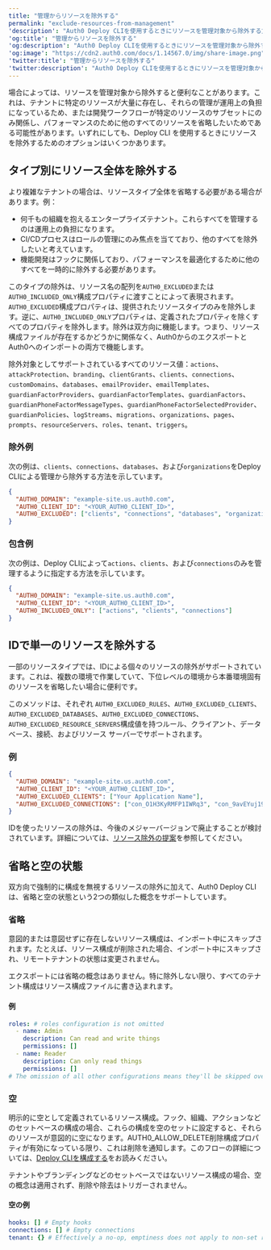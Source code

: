 ---
title: "管理からリソースを除外する"
permalink: "exclude-resources-from-management"
'description': "Auth0 Deploy CLIを使用するときにリソースを管理対象から除外する方法を説明します。"
'og:title': "管理からリソースを除外する"
'og:description': "Auth0 Deploy CLIを使用するときにリソースを管理対象から除外する方法を説明します。"
'og:image': "https://cdn2.auth0.com/docs/1.14567.0/img/share-image.png"
'twitter:title': "管理からリソースを除外する"
'twitter:description': "Auth0 Deploy CLIを使用するときにリソースを管理対象から除外する方法を説明します。"
---

場合によっては、リソースを管理対象から除外すると便利なことがあります。これは、テナントに特定のリソースが大量に存在し、それらの管理が運用上の負担になっているため、または開発ワークフローが特定のリソースのサブセットにのみ関係し、パフォーマンスのために他のすべてのリソースを省略したいためである可能性があります。いずれにしても、Deploy CLI を使用するときにリソースを除外するためのオプションはいくつかあります。

## タイプ別にリソース全体を除外する

より複雑なテナントの場合は、リソースタイプ全体を省略する必要がある場合があります。例：

* 何千もの組織を抱えるエンタープライズテナント。これらすべてを管理するのは運用上の負担になります。
* CI/CDプロセスはロールの管理にのみ焦点を当てており、他のすべてを除外したいと考えています。
* 機能開発はフックに関係しており、パフォーマンスを最適化するために他のすべてを一時的に除外する必要があります。

このタイプの除外は、リソース名の配列を`AUTH0_EXCLUDED`または `AUTH0_INCLUDED_ONLY`構成プロパティに渡すことによって表現されます。`AUTH0_EXCLUDED`構成プロパティは、提供されたリソースタイプのみを除外します。逆に、`AUTH0_INCLUDED_ONLY`プロパティは、定義されたプロパティを除くすべてのプロパティを除外します。除外は双方向に機能します。つまり、リソース構成ファイルが存在するかどうかに関係なく、Auth0からのエクスポートと Auth0へのインポートの両方で機能します。

除外対象としてサポートされているすべてのリソース値：`actions`、`attackProtection`、`branding`、`clientGrants`、`clients`、`connections`、`customDomains`、`databases`、`emailProvider`、`emailTemplates`、`guardianFactorProviders`、`guardianFactorTemplates`、`guardianFactors`、`guardianPhoneFactorMessageTypes`、`guardianPhoneFactorSelectedProvider`、`guardianPolicies`、`logStreams`、`migrations`、`organizations`、`pages`、`prompts`、`resourceServers`、`roles`、`tenant`、`triggers`。

### 除外例

次の例は、`clients`、`connections`、`databases`、および`organizations`をDeploy CLIによる管理から除外する方法を示しています。

```json lines
{
  "AUTH0_DOMAIN": "example-site.us.auth0.com",
  "AUTH0_CLIENT_ID": "<YOUR_AUTH0_CLIENT_ID>",
  "AUTH0_EXCLUDED": ["clients", "connections", "databases", "organizations"]
}
```

### 包含例

次の例は、Deploy CLIによって`actions`、`clients`、および`connections`のみを管理するように指定する方法を示しています。

```json lines
{
  "AUTH0_DOMAIN": "example-site.us.auth0.com",
  "AUTH0_CLIENT_ID": "<YOUR_AUTH0_CLIENT_ID>",
  "AUTH0_INCLUDED_ONLY": ["actions", "clients", "connections"]
}
```

## IDで単一のリソースを除外する

一部のリソースタイプでは、IDによる個々のリソースの除外がサポートされています。これは、複数の環境で作業していて、下位レベルの環境から本番環境固有のリソースを省略したい場合に便利です。

このメソッドは、それぞれ `AUTH0_EXCLUDED_RULES`、`AUTH0_EXCLUDED_CLIENTS`、`AUTH0_EXCLUDED_DATABASES`、`AUTH0_EXCLUDED_CONNECTIONS`、`AUTH0_EXCLUDED_RESOURCE_SERVERS`構成値を持つルール、クライアント、データベース、接続、およびリソース サーバーでサポートされます。

### 例

```json lines
{
  "AUTH0_DOMAIN": "example-site.us.auth0.com",
  "AUTH0_CLIENT_ID": "<YOUR_AUTH0_CLIENT_ID>",
  "AUTH0_EXCLUDED_CLIENTS": ["Your Application Name"],
  "AUTH0_EXCLUDED_CONNECTIONS": ["con_O1H3KyRMFP1IWRq3", "con_9avEYuj19ihqKBOs"]
}
```

<Callout icon="file-lines" color="#0EA5E9" iconType="regular">

IDを使ったリソースの除外は、今後のメジャーバージョンで廃止することが検討されています。詳細については、[リソース除外の提案](https://github.com/auth0/auth0-deploy-cli/blob/6381ce6efa8cd59e7a5c8d37e8915b0989d677b9/docs/excluding-from-management.md?plain=1#L51)を参照してください。

</Callout>

## 省略と空の状態

双方向で強制的に構成を無視するリソースの除外に加えて、Auth0 Deploy CLIは、省略と空の状態という2つの類似した概念をサポートしています。

### 省略

意図的または意図せずに存在しないリソース構成は、インポート中にスキップされます。たとえば、リソース構成が削除された場合、インポート中にスキップされ、リモートテナントの状態は変更されません。

エクスポートには省略の概念はありません。特に除外しない限り、すべてのテナント構成はリソース構成ファイルに書き込まれます。

#### 例

```yaml lines
roles: # roles configuration is not omitted
  - name: Admin
    description: Can read and write things
    permissions: []
  - name: Reader
    description: Can only read things
    permissions: []
# The omission of all other configurations means they'll be skipped over
```

### 空

明示的に空として定義されているリソース構成。フック、組織、アクションなどのセットベースの構成の場合、これらの構成を空のセットに設定すると、それらのリソースが意図的に空になります。AUTH0_ALLOW_DELETE削除構成プロパティが有効になっている限り、これは削除を通知します。このフローの詳細については、[Deploy CLIを構成する](/ja-jp/deploy-monitor/deploy-cli-tool/configure-the-deploy-cli)をお読みください。

テナントやブランディングなどのセットベースではないリソース構成の場合、空の概念は適用されず、削除や除去はトリガーされません。

#### 空の例

```yaml lines
hooks: [] # Empty hooks
connections: [] # Empty connections
tenant: {} # Effectively a no-op, emptiness does not apply to non-set resource config
```

